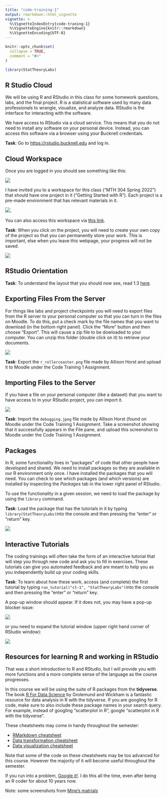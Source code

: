 ```yaml
---
title: "code-training-1"
output: rmarkdown::html_vignette
vignette: >
  %\VignetteIndexEntry{code-traning-1}
  %\VignetteEngine{knitr::rmarkdown}
  %\VignetteEncoding{UTF-8}
---
```


```r
knitr::opts_chunk$set(
  collapse = TRUE,
  comment = "#>"
)
```

```r
library(StatTheoryLabs)
```

## R Studio Cloud

We will be using R and RStudio in this class for some homework questions, labs, and the final project. R is a statistical software used by many data professionals to wrangle, visualize, and analyze data. RStudio is the interface for interacting with the software.

We have access to RStudio via a cloud service. This means that you do not need to install any software on your personal device. Instead, you can access this software via a browser using your Bucknell credentials.

**Task**: Go to [https://rstudio.bucknell.edu](https://rstudio.bucknell.edu) and log in.

## Cloud Workspace

Once you are logged in you should see something like this:

![](cloud-opener.png)

I have invited you to a workspace for this class ("MTH 304 Spring 2022") that should have one project in it ("Getting Started with R"). Each project is a pre-made environment that has relevant materials in it.

![](cloud-next.png).

You can also access this workspace via [this link](https://sso.rstudio.cloud/bucknell-university?redirect=https%3A%2F%2Frstudio.cloud%2Fspaces%2F205242%2Fjoin%3Faccess_code%3Dt%252Ffr9xIQjo%252BlA16VANIh3xD8eX0nCPwi2U7%252BqJVr).

**Task**: When you click on the project, you will need to create your own copy of the project so that you can permanently store your work. This is important, else when you leave this webpage, your progress will not be saved.

![](save-copy.png)

## RStudio Orientation

**Task**: To understand the layout that you should now see, read 1.3 [here](https://intro2r.com/rstudio_orient.html).

## Exporting Files From the Server

For things like labs and project checkpoints you will need to export files from the R server to your personal computer so that you can turn in the files on Moodle. To do this, put a check mark by the file names that you want to download (in the bottom right panel). Click the "More" button and then choose "Export". This will cause a zip file to be dowloaded to your computer. You can unzip this folder (double click on it) to retrieve your documents. 

![](export.png)

**Task**: Export the `r_rollercoaster.png` file made by Allison Horst and upload it to Moodle under the Code Training 1 Assignment. 

## Importing Files to the Server 

If you have a file on your personal computer (like a dataset) that you want to have access to in your RStudio project, you can import it.

![](import.png)

**Task**: Import the `debugging.jpeg` file made by Allison Horst (found on Moodle under the Code Training 1 Assignment. Take a screenshot showing that it successfully appears in the File pane, and upload this screenshot to Moodle under the Code Training 1 Assignment. 

## Packages

In R, some functionality lives in "packages" of code that other people have developed and shared. We need to install packages so they are available in our R environment only once. I have installed the packages that you will need. You can check to see which packages (and which versions) are installed by inspecting the *Packages* tab in the lower right panel of RStudio. 

To use the functionality in a given session, we need to load the package by using the `library` command. 

**Task**: Load the package that has the tutorials in it by typing `library(StatTheoryLabs)`into the console and then pressing the "enter" or "return" key.

![](library.png)

## Interactive Tutorials

The coding trainings will often take the form of an interactive tutorial that will step you through new code and ask you to fill in exercises. These tutorials can give you automated feedback and are meant to help you as you independently build up your coding skills.

**Task**: To learn about how these work, access (and complete) the first tutorial by typing `run_tutorial("ct-1", "StatTheoryLabs")`into the console and then pressing the "enter" or "return" key. 

A pop-up window should appear. If it does not, you may have a pop-up blocker issue:

![](popups.png)

or you need to expand the tutorial window (upper right hand corner of RStudio window):

![](tutorial-window.png)


## Resources for learning R and working in RStudio

That was a short introduction to R and RStudio, but I will provide you with more functions and a more complete sense of the language as the course progresses. 

In this course we will be using the suite of R packages from the **tidyverse**. 
The book [R For Data Science](https://r4ds.had.co.nz/) by Grolemund and Wickham is a fantastic resource for data analysis in R with the tidyverse. 
If you are googling for R code, make sure to also include these package names in your search query. For example, instead of googling "scatterplot in R", google "scatterplot in R with the tidyverse".

These cheatsheets may come in handy throughout the semester:

- [RMarkdown cheatsheet](https://github.com/rstudio/cheatsheets/raw/master/rmarkdown-2.0.pdf)
- [Data transformation cheatsheet](https://github.com/rstudio/cheatsheets/raw/master/data-transformation.pdf)
- [Data visualization cheatsheet](https://github.com/rstudio/cheatsheets/raw/master/data-visualization-2.1.pdf)

Note that some of the code on these cheatsheets may be too advanced for this course. However the majority of it will become useful throughout the semester.

If you run into a problem, [Google it!](https://ucsb-meds.github.io/teach-me-how-to-google/). I do this all the time, even after being an R coder for about 10 years now.

Note: some screenshots from [Mine's matrials](https://education.rstudio.com/blog/2020/04/teaching-with-rstudio-cloud-q-a/)